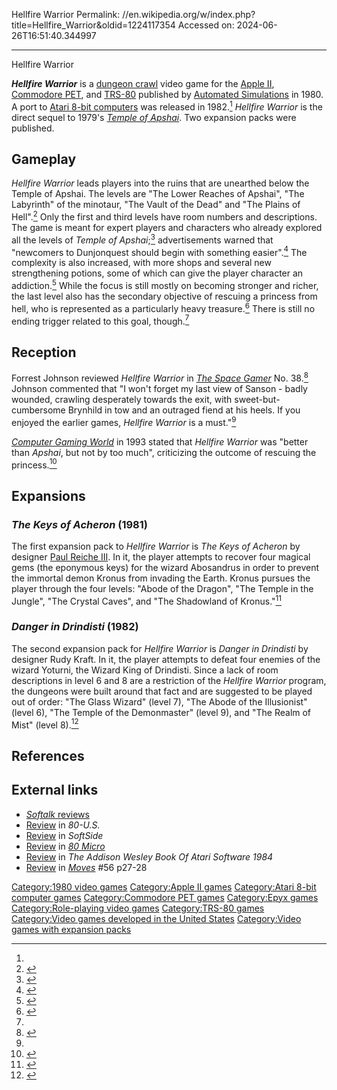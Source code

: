 Hellfire Warrior
Permalink: //en.wikipedia.org/w/index.php?title=Hellfire_Warrior&oldid=1224117354
Accessed on: 2024-06-26T16:51:40.344997



------
Hellfire Warrior
{{Infobox video game
| collapsible = 
| state = 
| italic title = 
| title = Hellfire Warrior
| image = File:Hellfire Warrior (Cover).jpg
| alt = 
| caption = 
| developer = [[Automated Simulations]]
| publisher = 
| series = [[Dunjonquest]]
| engine = 
| platforms = [[Apple II]], [[Atari 8-bit]], [[TRS-80]], [[Commodore PET|PET]]
| released = '''1980:''' TRS-80, PET, Apple II<br>'''1982:''' Atari 8-bit<ref name="mania">{{cite web |title=Hellfire Warrior |url=http://www.atarimania.com/game-atari-400-800-xl-xe-dunjonquest-hellfire-warrior_2430.html |website=Atari Mania}}</ref>
| genre = [[Dungeon crawl]] [[role-playing video game|RPG]]
| modes = 
}}

'''''Hellfire Warrior''''' is a [[dungeon crawl]] video game for the [[Apple II]], [[Commodore PET]], and [[TRS-80]] published by [[Automated Simulations]] in 1980. A port to [[Atari 8-bit computers]] was released in 1982.<ref name=mania/> ''Hellfire Warrior'' is the direct sequel to 1979's ''[[Temple of Apshai]]''. Two expansion packs were published.

==Gameplay==
''Hellfire Warrior'' leads players into the ruins that are unearthed below the Temple of Apshai. The levels are "The Lower Reaches of Apshai", "The Labyrinth" of the minotaur, "The Vault of the Dead" and "The Plains of Hell".<ref name="hellfire-manual">{{cite book|title=Dunjonquest: Hellfire Warrior|publisher=[[Epyx|Automated Simulations]]|year=1980|page=1}}</ref> Only the first and third levels have room numbers and descriptions. The game is meant for expert players and characters who already explored all the levels of ''Temple of Apshai'';<ref name="compute-hellfire">{{cite journal | title=Hellfire Warrior, Sequel to Temple of Apshai, Now Available | journal=Compute! | date=March 1981 | page=162}}</ref> advertisements warned that "newcomers to Dunjonquest should begin with something easier".<ref name="iw19810511">{{cite magazine |editor-last=Hogan |editor-first=Thom |date=27 April 1981 |title=Announcing "Hellfire Warrior" |url=https://books.google.com/books?id=DT4EAAAAMBAJ&pg=PA5 |magazine=[[InfoWorld]] |publisher=Popular Computing Inc. |location=[[Palo Alto, California]] |volume=3 |issue=8 |page=5 |issn=0199-6649 |type=advertisement}}</ref> The complexity is also increased, with more shops and several new strengthening potions, some of which can give the player character an addiction.<ref name="scorpia199110">{{cite magazine | url=http://www.cgwmuseum.org/galleries/index.php?year=1991&pub=2&id=87 | title=C*R*P*G*S / Computer Role-Playing Game Survey | magazine=Computer Gaming World | date=October 1991 | accessdate=18 November 2013 | author=Scorpia | page=109}}</ref> While the focus is still mostly on becoming stronger and richer, the last level also has the secondary objective of rescuing a princess from hell, who is represented as a particularly heavy treasure.<ref name="softalk-hellfire">{{cite journal | title=Hellfire Warrior | journal=Softalk | date=December 1980 | page=21}}</ref> There is still no ending trigger related to this goal, though.<ref name="scorpia199110"/>

==Reception==
Forrest Johnson reviewed ''Hellfire Warrior'' in ''[[The Space Gamer]]'' No. 38.<ref name="SG">{{cite journal|last=Johnson |first=Forrest |date=April 1981 |title=Capsule Reviews|journal=[[The Space Gamer]]|publisher=[[Steve Jackson Games]]|issue=38|pages=35–36}}</ref> Johnson commented that "I won't forget my last view of Sanson - badly wounded, crawling desperately towards the exit, with sweet-but-cumbersome Brynhild in tow and an outraged fiend at his heels. If you enjoyed the earlier games, ''Hellfire Warrior'' is a must."<ref name="SG"/>

''[[Computer Gaming World]]'' in 1993 stated that ''Hellfire Warrior'' was "better than ''Apshai'', but not by too much", criticizing the outcome of rescuing the princess.<ref name="scorpia199310">{{cite magazine | url=http://www.cgwmuseum.org/galleries/index.php?year=1993&pub=2&id=111 | title=Scorpia's Magic Scroll Of Games | magazine=Computer Gaming World | date=October 1993 | accessdate=25 March 2016 | author=Scorpia | pages=34–50}}</ref>

==Expansions==
===''The Keys of Acheron'' (1981)===
The first expansion pack to ''Hellfire Warrior'' is ''The Keys of Acheron'' by designer [[Paul Reiche III]]. In it, the player attempts to recover four magical gems (the eponymous keys) for the wizard Abosandrus in order to prevent the immortal demon Kronus from invading the Earth. Kronus pursues the player through the four levels: "Abode of the Dragon", "The Temple in the Jungle", "The Crystal Caves", and "The Shadowland of Kronus."<ref name="acheron-manual">{{cite book |author=Staff writer |year=1981 |title=The Keys of Acheron: Expansion Kit #1 For Hellfire Warrior |series=Dunjonquest |url=https://archive.org/details/vgmuseum_epyx_acheron-manual |publisher=[[Epyx|Automated Simulations]] |location=Mt. View, CA |pages=[https://archive.org/details/vgmuseum_epyx_acheron-manual/page/n0 1]–16 |via=[[Internet Archive]]}}</ref>

===''Danger in Drindisti'' (1982)===
The second expansion pack for ''Hellfire Warrior'' is ''Danger in Drindisti'' by designer Rudy Kraft. In it, the player attempts to defeat four enemies of the wizard Yoturni, the Wizard King of Drindisti.  Since a lack of room descriptions in level 6 and 8 are a restriction of the ''Hellfire Warrior'' program, the dungeons were built around that fact and are suggested to be played out of order: "The Glass Wizard" (level 7), "The Abode of the Illusionist" (level 6), "The Temple of the Demonmaster" (level 9), and "The Realm of Mist" (level 8).<ref name="drindisti-manual">{{cite book |author=Staff writer |year=1982 |title=Danger in Drindisti: Expansion Kit #2 For Hellfire Warrior |series=Dunjonquest |url=https://archive.org/details/agm_Danger_in_Drindisti_Manual |publisher=[[Epyx|Automated Simulations]] |location=Mt. View, CA |pages=[https://archive.org/details/agm_Danger_in_Drindisti_Manual/page/n0 1]–15 |via=[[Internet Archive]]}}</ref>

==References==
{{reflist}}

==External links==
*[https://archive.org/details/softalkv1n04dec1980/page/20/mode/2up ''Softalk'' reviews]
*[https://archive.org/details/80-U.S._Volume_V_Number_04_1982-04_80-Northwest_Publishing_US/page/n117/mode/2up Review] in ''80-U.S.''
*[https://archive.org/details/softside-magazine-32/page/n81/mode/2up Review] in ''SoftSide''
*[https://archive.org/details/80-microcomputing-magazine-1981-10/page/n27/mode/2up Review] in ''[[80 Micro]]''
*[https://archive.org/details/addison-wesley-book-of-atari-software-1984/page/n17/mode/2up Review] in ''The Addison Wesley Book Of Atari Software 1984''
*[https://strategyandtacticspress.com/library-files/Moves%20Issue56.pdf Review] in ''[[Moves (magazine)|Moves]]'' #56 p27-28

{{Dunjonquest}}

[[Category:1980 video games]]
[[Category:Apple II games]]
[[Category:Atari 8-bit computer games]]
[[Category:Commodore PET games]]
[[Category:Epyx games]]
[[Category:Role-playing video games]]
[[Category:TRS-80 games]]
[[Category:Video games developed in the United States]]
[[Category:Video games with expansion packs]]